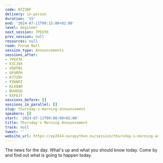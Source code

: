 ```yaml
---
code: N7Z3NF
delivery: in-person
duration: '15'
end: '2024-07-11T09:15:00+02:00'
level: beginner
next_session: 7PEXTK
prev_session: null
resources: null
room: Forum Hall
session_type: Announcements
sessions_after:
- 7PEXTK
- K3CJUX
- VDDTBS
- UFURPH
- K77Z8V
- PZKNPZ
- KLXQAM
- BUH9SD
- KXF8JY
sessions_before: []
sessions_in_parallel: []
slug: thursday-s-morning-announcement
speakers: []
start: '2024-07-11T09:00:00+02:00'
title: Thursday's Morning Announcement
track: null
tweet: ''
website_url: https://ep2024.europython.eu/session/thursday-s-morning-announcement
---
```


The news for the day. What's up and what you should know today. Come by and find out what is going to happen today.
